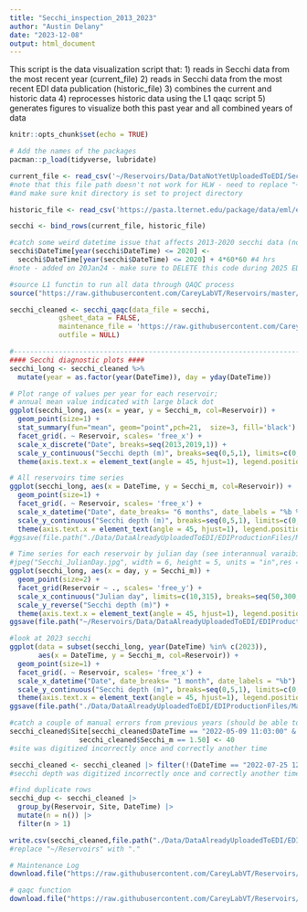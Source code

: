 ```yaml
---
title: "Secchi_inspection_2013_2023"
author: "Austin Delany"
date: "2023-12-08"
output: html_document
---
```


This script is the data visualization script that:
1) reads in Secchi data from the most recent year (current_file)
2) reads in Secchi data from the most recent EDI data publication (historic_file)
3) combines the current and historic data
4) reprocesses historic data using the L1 qaqc script
5) generates figures to visualize both this past year and all combined years of data


```r

knitr::opts_chunk$set(echo = TRUE)

# Add the names of the packages 
pacman::p_load(tidyverse, lubridate)
```


```r
current_file <- read_csv('~/Reservoirs/Data/DataNotYetUploadedToEDI/Secchi/secchi_L1.csv', col_types = cols())
#note that this file path doesn't not work for HLW - need to replace "~/Reservoirs" with "."
#and make sure knit directory is set to project directory

historic_file <- read_csv('https://pasta.lternet.edu/package/data/eml/edi/198/11/81f396b3e910d3359907b7264e689052', col_types = cols())

secchi <- bind_rows(current_file, historic_file) 

#catch some weird datetime issue that affects 2013-2020 secchi data (not 2021 - present) 
secchi$DateTime[year(secchi$DateTime) <= 2020] <- 
  secchi$DateTime[year(secchi$DateTime) <= 2020] + 4*60*60 #4 hrs
#note - added on 20Jan24 - make sure to DELETE this code during 2025 EDI dayz!!! ~HLW
```

```r
#source L1 functin to run all data through QAQC process
source("https://raw.githubusercontent.com/CareyLabVT/Reservoirs/master/Scripts/L1_functions/secchi_create.R")

secchi_cleaned <- secchi_qaqc(data_file = secchi,
            gsheet_data = FALSE,
            maintenance_file = 'https://raw.githubusercontent.com/CareyLabVT/Reservoirs/master/Data/DataNotYetUploadedToEDI/Secchi/maintenance_log.csv',
            outfile = NULL)

```


```r
#------------------------------------------------------------------------------#
#### Secchi diagnostic plots #### 
secchi_long <- secchi_cleaned %>%
  mutate(year = as.factor(year(DateTime)), day = yday(DateTime))
```


```r
# Plot range of values per year for each reservoir; 
# annual mean value indicated with large black dot
ggplot(secchi_long, aes(x = year, y = Secchi_m, col=Reservoir)) +
  geom_point(size=1) +
  stat_summary(fun="mean", geom="point",pch=21,  size=3, fill='black') +
  facet_grid(. ~ Reservoir, scales= 'free_x') +
  scale_x_discrete("Date", breaks=seq(2013,2019,1)) +
  scale_y_continuous("Secchi depth (m)", breaks=seq(0,5,1), limits=c(0,5.1)) +
  theme(axis.text.x = element_text(angle = 45, hjust=1), legend.position='none')
```

```r
# All reservoirs time series 
ggplot(secchi_long, aes(x = DateTime, y = Secchi_m, col=Reservoir)) +
  geom_point(size=1) +
  facet_grid(. ~ Reservoir, scales= 'free_x') +
  scale_x_datetime("Date", date_breaks= "6 months", date_labels = "%b %Y") +
  scale_y_continuous("Secchi depth (m)", breaks=seq(0,5,1), limits=c(0,5.1)) +
  theme(axis.text.x = element_text(angle = 45, hjust=1), legend.position='none')
#ggsave(file.path("./Data/DataAlreadyUploadedToEDI/EDIProductionFiles/MakeEMLYSI_PAR_secchi/2023/Figures/Secchi_months.jpg"),width=3.5, height=4)
```

```r
# Time series for each reservoir by julian day (see interannual varaibility)
#jpeg("Secchi_JulianDay.jpg", width = 6, height = 5, units = "in",res = 300)
ggplot(secchi_long, aes(x = day, y = Secchi_m)) +
  geom_point(size=2) + 
  facet_grid(Reservoir ~ ., scales= 'free_y') +
  scale_x_continuous("Julian day", limits=c(10,315), breaks=seq(50,300,50))+
  scale_y_reverse("Secchi depth (m)") +
  theme(axis.text.x = element_text(angle = 45, hjust=1), legend.position='bottom')
ggsave(file.path("~/Reservoirs/Data/DataAlreadyUploadedToEDI/EDIProductionFiles/MakeEMLYSI_PAR_secchi/2023/Figures/Secchi_JulianDay.jpg"),width=3.5, height=4)
```

```r
#look at 2023 secchi
ggplot(data = subset(secchi_long, year(DateTime) %in% c(2023)), 
       aes(x = DateTime, y = Secchi_m, col=Reservoir)) +
  geom_point(size=1) +
  facet_grid(. ~ Reservoir, scales= 'free_x') +
  scale_x_datetime("Date", date_breaks= "1 month", date_labels = "%b") +
  scale_y_continuous("Secchi depth (m)", breaks=seq(0,5,1), limits=c(0,5.1)) +
  theme(axis.text.x = element_text(angle = 45, hjust=1), legend.position='none')
ggsave(file.path("./Data/DataAlreadyUploadedToEDI/EDIProductionFiles/MakeEMLYSI_PAR_secchi/2023/Figures/Secchi_2023.jpg"),width=3.5, height=4)
```


```r
#catch a couple of manual errors from previous years (should be able to delete this when we read in gsheets from each year)
secchi_cleaned$Site[secchi_cleaned$DateTime == "2022-05-09 11:03:00" &
                 secchi_cleaned$Secchi_m == 1.50] <- 40 
#site was digitized incorrectly once and correctly another time

secchi_cleaned <- secchi_cleaned |> filter(!(DateTime == "2022-07-25 12:20:00" & Secchi_m == 1.35))
#secchi depth was digitized incorrectly once and correctly another time

#find duplicate rows
secchi_dup <- secchi_cleaned |> 
  group_by(Reservoir, Site, DateTime) |> 
  mutate(n = n()) |> 
  filter(n > 1)
```


```r
write.csv(secchi_cleaned,file.path("./Data/DataAlreadyUploadedToEDI/EDIProductionFiles/MakeEMLYSI_PAR_secchi/2023/Data/Secchi_depth_2013-2023.csv"), row.names=FALSE)
#replace "~/Reservoirs" with "."
```

```r
# Maintenance Log
download.file("https://raw.githubusercontent.com/CareyLabVT/Reservoirs/master/Data/DataNotYetUploadedToEDI/Secchi/maintenance_log.csv", "Data/DataAlreadyUploadedToEDI/EDIProductionFiles/MakeEMLYSI_PAR_Secchi/2023/Data/Secchi_maintenancelog_2013_2023.csv")

# qaqc function
download.file("https://raw.githubusercontent.com/CareyLabVT/Reservoirs/master/Scripts/L1_functions/secchi_create.R", "Data/DataAlreadyUploadedToEDI/EDIProductionFiles/MakeEMLYSI_PAR_Secchi/2023/Data/Secchi_qaqc_2023_2023.R")
```

